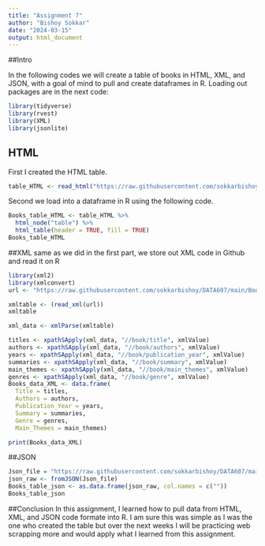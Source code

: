 ```yaml
---
title: "Assignment 7"
author: "Bishoy Sokkar"
date: "2024-03-15"
output: html_document
---
```


##Intro

In the following codes we will create a table of books in HTML, XML, and JSON, with a goal of mind to pull and create dataframes in R.
Loading out packages are in the next code:


```r
library(tidyverse)
library(rvest)
library(XML)
library(jsonlite)
```

## HTML

First I created the HTML table.
```r
table_HTML <- read_html("https://raw.githubusercontent.com/sokkarbishoy/DATA607/main/Assignment%207%20HTML%20table")
```

Second we load into a dataframe in R using the following code. 

```r
Books_table_HTML <- table_HTML %>% 
  html_node("table") %>%
  html_table(header = TRUE, fill = TRUE)
Books_table_HTML
```

##XML 
same as we did in the first part, we store out XML code in Github and read it on R
```r
library(xml2)
library(xmlconvert)
url <- "https://raw.githubusercontent.com/sokkarbishoy/DATA607/main/Books%20.XML"

xmltable <- (read_xml(url))
xmltable

xml_data <- xmlParse(xmltable)
```

```r
titles <- xpathSApply(xml_data, "//book/title", xmlValue)
authors <- xpathSApply(xml_data, "//book/authors", xmlValue)
years <- xpathSApply(xml_data, "//book/publication_year", xmlValue)
summaries <- xpathSApply(xml_data, "//book/summary", xmlValue)
main_themes <- xpathSApply(xml_data, "//book/main_themes", xmlValue)
genres <- xpathSApply(xml_data, "//book/genre", xmlValue)
Books_data_XML <- data.frame(
  Title = titles,
  Authors = authors,
  Publication_Year = years,
  Summary = summaries,
  Genre = genres,
  Main_Themes = main_themes)

print(Books_data_XML)

```


##JSON

```r
Json_file = "https://raw.githubusercontent.com/sokkarbishoy/DATA607/main/books.JSON"
json_raw <- fromJSON(Json_file)
Books_table_json <- as.data.frame(json_raw, col.names = c(""))
Books_table_json
```


##Conclusion
In this assignment, I learned how to pull data from HTML, XML, and JSON code formate into R. I am sure this was simple as I was the one who created the table but over the next weeks I will be practicing web scrapping more and would apply what I learned from this assignment. 

